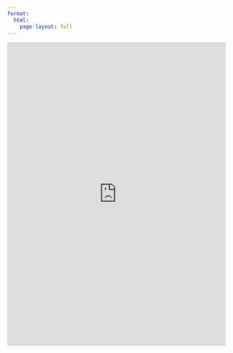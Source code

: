 ```yaml
---
format: 
  html:
    page-layout: full
---
```

```{=html}
<!-- Google Calendar Appointment Scheduling begin -->
<iframe src="https://calendar.google.com/calendar/appointments/AcZssZ3bat8-Gyswn1RmSeowmu2ZAdqkJl9YDoSjNnk=?gv=true" style="border: 0" width="100%" height="700" frameborder="0"></iframe>
<!-- end Google Calendar Appointment Scheduling -->
```